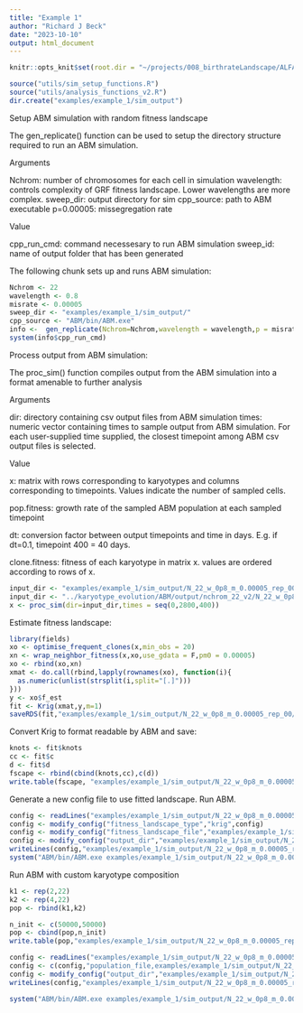 ```yaml
---
title: "Example 1"
author: "Richard J Beck"
date: "2023-10-10"
output: html_document
---
```


```r
knitr::opts_knit$set(root.dir = "~/projects/008_birthrateLandscape/ALFA-K/")
```

```r
source("utils/sim_setup_functions.R")
source("utils/analysis_functions_v2.R")
dir.create("examples/example_1/sim_output")
```
Setup ABM simulation with random fitness landscape

The gen_replicate() function can be used to setup the directory structure required to run an ABM simulation. 

Arguments

Nchrom: number of chromosomes for each cell in simulation
wavelength: controls complexity of GRF fitness landscape. Lower wavelengths are more complex. sweep_dir: output directory for sim
cpp_source: path to ABM executable
p=0.00005: missegregation rate

Value

cpp_run_cmd: command necessesary to run ABM simulation
sweep_id: name of output folder that has been generated


The following chunk sets up and runs ABM simulation:
```r
Nchrom <- 22
wavelength <- 0.8
misrate <- 0.00005
sweep_dir <- "examples/example_1/sim_output/"
cpp_source <- "ABM/bin/ABM.exe"
info <-  gen_replicate(Nchrom=Nchrom,wavelength = wavelength,p = misrate,sweep_dir = sweep_dir,cpp_source = cpp_source)
system(info$cpp_run_cmd)
```

Process output from ABM simulation:

The proc_sim() function compiles output from the ABM simulation into a format amenable to further analysis

Arguments

dir: directory containing csv output files from ABM simulation
times: numeric vector containing times to sample output from ABM simulation. For each user-supplied time supplied, the closest timepoint among ABM csv output files is selected. 

Value

x: matrix with rows corresponding to karyotypes and columns corresponding to timepoints. Values indicate the number of sampled cells. 

pop.fitness: growth rate of the sampled ABM population at each sampled timepoint 

dt: conversion factor between output timepoints and time in days. E.g. if dt=0.1, timepoint 400 = 40 days. 

clone.fitness: fitness of each karyotype in matrix x. values are ordered according to rows of x. 




```r
input_dir <- "examples/example_1/sim_output/N_22_w_0p8_m_0.00005_rep_00/train/00000/"
input_dir <- "../karyotype_evolution/ABM/output/nchrom_22_v2/N_22_w_0p8_rep_00/train/00000/"
x <- proc_sim(dir=input_dir,times = seq(0,2800,400))


```

Estimate fitness landscape:

```r
library(fields)
xo <- optimise_frequent_clones(x,min_obs = 20)
xn <- wrap_neighbor_fitness(x,xo,use_gdata = F,pm0 = 0.00005)
xo <- rbind(xo,xn)
xmat <- do.call(rbind,lapply(rownames(xo), function(i){
  as.numeric(unlist(strsplit(i,split="[.]")))
}))
y <- xo$f_est
fit <- Krig(xmat,y,m=1)
saveRDS(fit,"examples/example_1/sim_output/N_22_w_0p8_m_0.00005_rep_00/krig.Rds")

```

Convert Krig to format readable by ABM and save:
```r

knots <- fit$knots
cc <- fit$c
d <- fit$d
fscape <- rbind(cbind(knots,cc),c(d))
write.table(fscape, "examples/example_1/sim_output/N_22_w_0p8_m_0.00005_rep_00/fitted_landscape.txt",row.names = FALSE,col.names=FALSE,sep=",")

```

Generate a new config file to use fitted landscape. Run ABM.
```r

config <- readLines("examples/example_1/sim_output/N_22_w_0p8_m_0.00005_rep_00/config.txt")
config <- modify_config("fitness_landscape_type","krig",config)
config <- modify_config("fitness_landscape_file","examples/example_1/sim_output/N_22_w_0p8_m_0.00005_rep_00/fitted_landscape.txt",config)
config <- modify_config("output_dir","examples/example_1/sim_output/N_22_w_0p8_m_0.00005_rep_00/test",config)
writeLines(config,"examples/example_1/sim_output/N_22_w_0p8_m_0.00005_rep_00/fitted_landscape_config.txt")
system("ABM/bin/ABM.exe examples/example_1/sim_output/N_22_w_0p8_m_0.00005_rep_00/fitted_landscape_config.txt")
```

Run ABM with custom karyotype composition

```r
k1 <- rep(2,22)
k2 <- rep(4,22)
pop <- rbind(k1,k2)

n_init <- c(50000,50000)
pop <- cbind(pop,n_init)
write.table(pop,"examples/example_1/sim_output/N_22_w_0p8_m_0.00005_rep_00/custom_pop.txt",sep=",",row.names = F,col.names = F)

config <- readLines("examples/example_1/sim_output/N_22_w_0p8_m_0.00005_rep_00/config.txt")
config <- c(config,"population_file,examples/example_1/sim_output/N_22_w_0p8_m_0.00005_rep_00/custom_pop.txt")
config <- modify_config("output_dir","examples/example_1/sim_output/N_22_w_0p8_m_0.00005_rep_00/custom_pop",config)
writeLines(config,"examples/example_1/sim_output/N_22_w_0p8_m_0.00005_rep_00/custom_pop_config.txt")

system("ABM/bin/ABM.exe examples/example_1/sim_output/N_22_w_0p8_m_0.00005_rep_00/custom_pop_config.txt")
```

